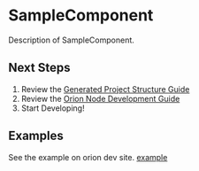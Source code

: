 
<Badge />

# SampleComponent

Description of SampleComponent.

## Next Steps

1. Review the [Generated Project Structure Guide](https://wiki.cerner.com/display/Orion/Structure+-+Node+Module)
2. Review the [Orion Node Development Guide](https://wiki.cerner.com/display/Orion/Develop+-+Node+Module)
3. Start Developing!

## Examples

See the example on orion dev site.
[example](/orion-dev-site/components/sample-component-js/sample-component)
